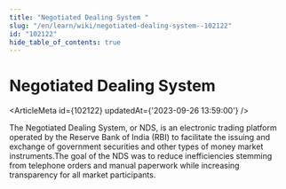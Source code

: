 ```yaml
---
title: "Negotiated Dealing System "
slug: "/en/learn/wiki/negotiated-dealing-system--102122"
id: "102122"
hide_table_of_contents: true
---
```



# Negotiated Dealing System 

<ArticleMeta id={102122} updatedAt={'2023-09-26 13:59:00'} />
<div className='border-solid border-b border-t-0 my-4 border-[var(--ifm-color-gray-300)]' />

The Negotiated Dealing System, or NDS, is an electronic trading platform operated by the Reserve Bank of India (RBI) to facilitate the issuing and exchange of government securities and other types of money market instruments.The goal of the NDS was to reduce inefficiencies stemming from telephone orders and manual paperwork while increasing transparency for all market participants.
